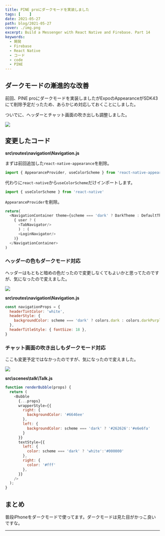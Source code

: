 ```yaml
---
title: PINE proにダークモードを実装しました
tags: [    ]
date: 2021-05-27
path: blog/2021-05-27
cover: ./img.png
excerpt: Build a Messenger with React Native and Firebase. Part 14
keywords:
  - 開発
  - Firebase
  - React Native
  - コード
  - code
  - PINE
---
```


## ダークモードの漸進的な改善

<Link to='/blog/2021-05-26'>前回</Link>、PINE proにダークモードを実装しましたがExpoのAppearanceがSDK43にて削除予定だったため、あらかじめ対応しておくことにしました。

ついでに、ヘッダーとチャット画面の吹き出しも調整しました。

![](./img1.jpg)

## 変更したコード

**src\routes\navigation\Navigation.js**

まずは前回追加した`react-native-appearance`を削除。

```javascript
import { AppearanceProvider, useColorScheme } from 'react-native-appearance'
```

代わりに`react-native`から`useColorScheme`だけインポートします。

```javascript
import { useColorScheme } from 'react-native'
```

`AppearanceProvider`を削除。

```javascript
return(
  <NavigationContainer theme={scheme === 'dark' ? DarkTheme : DefaultTheme}>
    { user ? (
      <TabNavigator/>
      ) : (
      <LoginNavigator/>
    )}
  </NavigationContainer>
)
```

### ヘッダーの色もダークモード対応

ヘッダーはもともと暗めの色だったので変更しなくてもよいかと思ってたのですが、気になったので変えました。

![](./img2.jpg)

**src\routes\navigation\Navigation.js**

```javascript
const navigationProps = {
  headerTintColor: 'white',
  headerStyle: { 
    backgroundColor: scheme === 'dark' ? colors.dark : colors.darkPurple
  },
  headerTitleStyle: { fontSize: 18 },
}
```

### チャット画面の吹き出しもダークモード対応

ここも変更予定ではなかったのですが、気になったので変えました。

![](./img3.jpg)

**src\scenes\talk\Talk.js**

```javascript
function renderBubble(props) {
  return (
    <Bubble
      {...props}
      wrapperStyle={{
        right: {
          backgroundColor: '#6646ee'
        },
        left: {
          backgroundColor: scheme === 'dark' ? '#262626':'#e6e6fa'
        }
      }}
      textStyle={{
        left: {
          color: scheme === 'dark' ? 'white':'#000000'
        },
        right: {
          color: '#fff'
        },
      }}
    />
  );
}
```

## まとめ

普段iPhoneをダークモードで使ってます。ダークモードは見た目がかっこ良いですな。

---